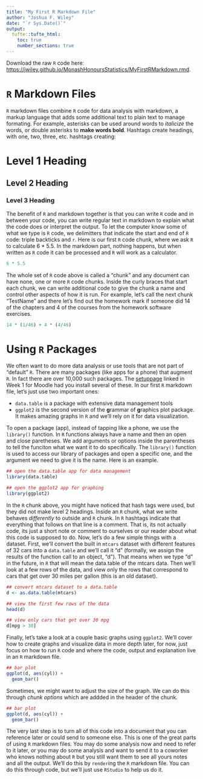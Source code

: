 ```yaml
---
title: "My First R Markdown File"
author: "Joshua F. Wiley"
date: "`r Sys.Date()`"
output:
  tufte::tufte_html: 
    toc: true
    number_sections: true
---
```


Download the raw `R` code here:
[https://jwiley.github.io/MonashHonoursStatistics/MyFirstRMarkdown.rmd](https://jwiley.github.io/MonashHonoursStatistics/MyFirstRMarkdown.rmd).

# `R` Markdown Files

`R` markdown files combine `R` code for data analysis with markdown, a
markup language that adds some additional text to plain text to manage
formating. For example, asterisks can be used around words to
*italicize* the words, or double asterisks to **make words bold**.
Hashtags create headings, with one, two, three, etc. hashtags
creating:

# Level 1 Heading

## Level 2 Heading

### Level 3 Heading

The benefit of `R` and markdown together is that you can write `R`
code and in between your code, you can write regular text in markdown
to explain what the code does or interpret the output.
To let the computer know some of what we type is `R` code, we
delimitters that indicate the start and end of `R` code: triple
backticks and `r`. Here is our first `R` code chunk, where we ask `R`
to calculate 6 * 5.5. In the markdown part, nothing happens, but when
written as `R` code it can be processed and `R` will work as a
calculator.

```r

6 * 5.5

```

The whole set of `R` code above is called a "chunk" and any document
can have none, one or more `R` code chunks. Inside the curly braces
that start each chunk, we can write additional code to give the chunk
a name and control other aspects of how it is run. For example, let's
call the next chunk "TestName" and there let's find out the homework
mark if someone did 14 of the chapters and 4 of the courses from the
homework software exercises.

```r

14 * (1/46) + 4 * (4/46)


```

# Using `R` Packages

We often want to do more data analysis or use tools that are not part
of "default" `R`. There are many packages (like apps for a phone) that
augment `R`. In fact there are over 10,000 such packages. The 
[setuppage](http://joshuawiley.com/MonashHonoursStatistics/IntroR.html) 
linked in Week 1 for Moodle had you install several of these.
In our first `R` markdown file, let's just use two important ones:

- `data.table` is a package with extensive data management tools
- `ggplot2` is the second version of the **g**rammar of **g**raphics
  plot package. It makes amazing graphs in `R` and we'll rely on it
  for data visualization.
  
To open a package (app), instead of tapping like a phone, we use the
`library()` function. In `R` functions always have a name and then an
open and close paretheses. We add arguments or options inside the
parentheses to tell the funciton what we want it to do specifically.
The `library()` function is used to access our library of packages and
open a specific one, and the argument we need to give it is the name.
Here is an example.


```r

## open the data.table app for data management
library(data.table)

## open the ggplot2 app for graphing
library(ggplot2)

```

In the `R` chunk above, you might have noticed that hash tags were
used, but they did not make level 2 headings. Inside an `R` chunk,
what we write behaves *differently* to outside and `R` chunk. In `R`
hashtags indicate that everything that follows on that line is a
comment. That is, its not actually code, its just a short note or
comment to ourselves or our reader about what this code is supposed to
do. Now, let's do a few simple things with a dataset.
First, we'll convert the built in `mtcars` dataset with different
features of 32 cars into a `data.table` and we'll call it "d" 
(formally, we assign the results of the function call to an object,
"d"). That means when we type "d" in the future, in `R` that will mean
the data.table of the mtcars data. Then we'll look at a few rows of
the data, and view only the rows that correspond to cars that get over
30 miles per gallon (this is an old dataset).


```r

## convert mtcars dataset to a data.table
d <- as.data.table(mtcars)

## view the first few rows of the data
head(d)

## view only cars that get over 30 mpg
d[mpg > 30]

```

Finally, let's take a look at a couple basic graphs using `ggplot2`.
We'll cover how to create graphs and visualize data in more depth
later, for now, just focus on how to run `R` code and where the code,
output and explanation live in an `R` markdown file.

```r

## bar plot
ggplot(d, aes(cyl)) + 
  geom_bar()

```

Sometimes, we might want to adjust the size of the graph. We can do
this through *chunk options* which are addded in the header of the chunk.

```r

## bar plot
ggplot(d, aes(cyl)) + 
  geom_bar()

```

The very last step is to turn all of this code into a document that
you can reference later or could send to someone else. This is one of
the great parts of using `R` markdown files. You may do some analysis
now and need to refer to it later, or you may do some analysis and
want to send it to a coworker who knows nothing about `R` but you
still want them to see all yours notes and all the output. We'll do
this by `render`ing the `R` markdown file. You can do this through
code, but we'll just use `RStudio` to help us do it.
